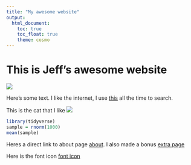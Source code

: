 ```yaml
---
title: "My awesome website"
output: 
  html_document:
    toc: true
    toc_float: true
    theme: cosmo
---
```


# This is Jeff's awesome website

![](https://media.giphy.com/media/drXGoW1iudhKw/giphy.gif)


Here's some text. I like the internet, I use [this](https://www.google.com/) all the time to search.


This is the cat that I like 
![](image/NationalGeographic_2572187_3x2.webp)

```r
library(tidyverse)
sample = rnorm(1000)
mean(sample)
```


Heres a direct link to about page [about](about.html).
I also made a bonus [extra page](extra_page.html)

Here is the font icon [font icon](https://fontawesome.com/icons)





